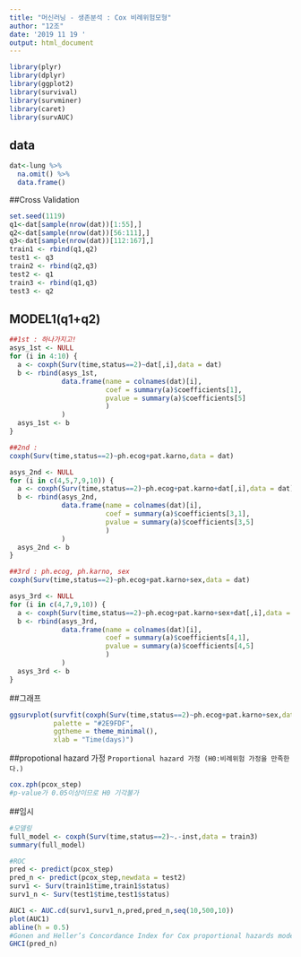 ```yaml
---
title: "머신러닝 - 생존분석 : Cox 비례위험모형"
author: "12조"
date: '2019 11 19 '
output: html_document
---
```


```r
library(plyr)
library(dplyr)
library(ggplot2)
library(survival)
library(survminer)
library(caret)
library(survAUC)
```

## data

```r
dat<-lung %>%
  na.omit() %>%
  data.frame()
```

##Cross Validation

```r
set.seed(1119)
q1<-dat[sample(nrow(dat))[1:55],]
q2<-dat[sample(nrow(dat))[56:111],]
q3<-dat[sample(nrow(dat))[112:167],]
train1 <- rbind(q1,q2)
test1 <- q3
train2 <- rbind(q2,q3)
test2 <- q1
train3 <- rbind(q1,q3)
test3 <- q2
```

## MODEL1(q1+q2)

```r
##1st : 하나가지고!
asys_1st <- NULL
for (i in 4:10) {
  a <- coxph(Surv(time,status==2)~dat[,i],data = dat)
  b <- rbind(asys_1st,
             data.frame(name = colnames(dat)[i],
                        coef = summary(a)$coefficients[1],
                        pvalue = summary(a)$coefficients[5]
                        )
             )
  asys_1st <- b
}

##2nd : 
coxph(Surv(time,status==2)~ph.ecog+pat.karno,data = dat)

asys_2nd <- NULL
for (i in c(4,5,7,9,10)) {
  a <- coxph(Surv(time,status==2)~ph.ecog+pat.karno+dat[,i],data = dat)
  b <- rbind(asys_2nd,
             data.frame(name = colnames(dat)[i],
                        coef = summary(a)$coefficients[3,1],
                        pvalue = summary(a)$coefficients[3,5]
                        )
             )
  asys_2nd <- b
}

##3rd : ph.ecog, ph.karno, sex
coxph(Surv(time,status==2)~ph.ecog+pat.karno+sex,data = dat)

asys_3rd <- NULL
for (i in c(4,7,9,10)) {
  a <- coxph(Surv(time,status==2)~ph.ecog+pat.karno+sex+dat[,i],data = dat)
  b <- rbind(asys_3rd,
             data.frame(name = colnames(dat)[i],
                        coef = summary(a)$coefficients[4,1],
                        pvalue = summary(a)$coefficients[4,5]
                        )
             )
  asys_3rd <- b
}

```

##그래프

```r
ggsurvplot(survfit(coxph(Surv(time,status==2)~ph.ecog+pat.karno+sex,data = dat)),data=dat,
           palette = "#2E9FDF",
           ggtheme = theme_minimal(),
           xlab = "Time(days)")
```

##propotional hazard 가정
`Proportional hazard 가정 (H0:비례위험 가정을 만족한다.)`

```r
cox.zph(pcox_step)
#p-value가 0.05이상이므로 H0 기각불가
```

##임시

```r
#모델링
full_model <- coxph(Surv(time,status==2)~.-inst,data = train3)
summary(full_model)

#ROC
pred <- predict(pcox_step)
pred_n <- predict(pcox_step,newdata = test2)
surv1 <- Surv(train1$time,train1$status)
surv1_n <- Surv(test1$time,test1$status)

AUC1 <- AUC.cd(surv1,surv1_n,pred,pred_n,seq(10,500,10))
plot(AUC1)
abline(h = 0.5)
#Gonen and Heller’s Concordance Index for Cox proportional hazards models
GHCI(pred_n)


```